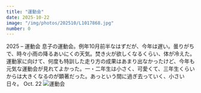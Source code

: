 ```yaml
---
title: "運動会"
date: 2025-10-22
image: "/img/photos/202510/L1017868.jpg"
number: 0
---
```




<Sheet bkg="#006049" color="#006049">
  <Title level={1} size="l" color="#006049" row="11">So Cold Day</Title>
  <RunningHead>2025 – 運動会</RunningHead>
  <Caption color="#111" position="bottom-left" isBackground={true}>
    息子の運動会。例年10月前半なはずだが、今年は遅い。曇りがちで、時々小雨の降るあいにくの天気。焚き火が欲しくなるくらい、体が冷えた。運動家に向けて、何度も特訓した走り方の成果はあまり出なかったけど、今年も元気な運動会が見れてよかった。一・二年生は小さく、可愛くて、三年生くらいからは大きくなるのが顕著だった。あっという間に過ぎ去っていく、小さい日々。
  </Caption>
  <Nombre position="bottom-right">Oct. 22</Nombre>
  <Image src="/img/photos/202510/L1017868.jpg" alt="運動会" size="size-125" />
</Sheet>
